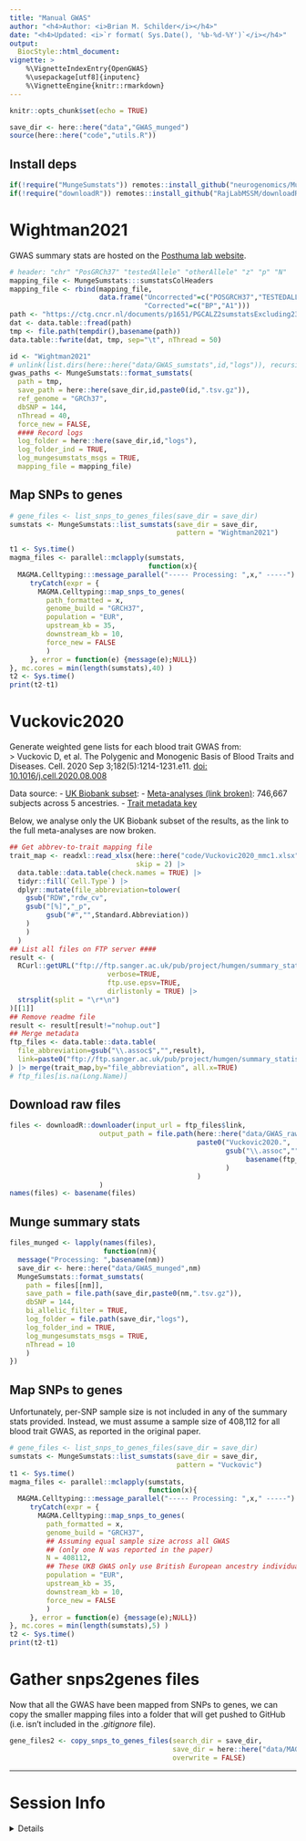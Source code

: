 ```yaml
---
title: "Manual GWAS"
author: "<h4>Author: <i>Brian M. Schilder</i></h4>"
date: "<h4>Updated: <i>`r format( Sys.Date(), '%b-%d-%Y')`</i></h4>"
output:
  BiocStyle::html_document:
vignette: >
    %\VignetteIndexEntry{OpenGWAS} 
    %\usepackage[utf8]{inputenc}
    %\VignetteEngine{knitr::rmarkdown}
---
```


```r
knitr::opts_chunk$set(echo = TRUE)

save_dir <- here::here("data","GWAS_munged")
source(here::here("code","utils.R"))
```

## Install deps 

```r
if(!require("MungeSumstats")) remotes::install_github("neurogenomics/MungeSumstats",dependencies = TRUE)
if(!require("downloadR")) remotes::install_github("RajLabMSSM/downloadR")
```


# Wightman2021 

GWAS summary stats are hosted on
the [Posthuma lab website](https://ctg.cncr.nl/software/summary_statistics).

```r
# header: "chr" "PosGRCh37" "testedAllele" "otherAllele" "z" "p" "N"  
mapping_file <- MungeSumstats:::sumstatsColHeaders
mapping_file <- rbind(mapping_file,
                      data.frame("Uncorrected"=c("POSGRCH37","TESTEDALLELE"),
                                 "Corrected"=c("BP","A1"))) 
path <- "https://ctg.cncr.nl/documents/p1651/PGCALZ2sumstatsExcluding23andMe.txt.gz"
dat <- data.table::fread(path) 
tmp <- file.path(tempdir(),basename(path))
data.table::fwrite(dat, tmp, sep="\t", nThread = 50)

id <- "Wightman2021"
# unlink(list.dirs(here::here("data/GWAS_sumstats",id,"logs")), recursive = T)
gwas_paths <- MungeSumstats::format_sumstats(
  path = tmp,
  save_path = here::here(save_dir,id,paste0(id,".tsv.gz")),
  ref_genome = "GRCh37",
  dbSNP = 144,
  nThread = 40,
  force_new = FALSE,
  #### Record logs  
  log_folder = here::here(save_dir,id,"logs"),
  log_folder_ind = TRUE,
  log_mungesumstats_msgs = TRUE, 
  mapping_file = mapping_file) 
```

## Map SNPs to genes 

```r
# gene_files <- list_snps_to_genes_files(save_dir = save_dir)
sumstats <- MungeSumstats::list_sumstats(save_dir = save_dir,
                                         pattern = "Wightman2021")

t1 <- Sys.time()
magma_files <- parallel::mclapply(sumstats,
                                  function(x){ 
  MAGMA.Celltyping:::message_parallel("----- Processing: ",x," -----") 
     tryCatch(expr = {
       MAGMA.Celltyping::map_snps_to_genes(
         path_formatted = x,
         genome_build = "GRCH37",  
         population = "EUR",
         upstream_kb = 35,  
         downstream_kb = 10, 
         force_new = FALSE
         )
     }, error = function(e) {message(e);NULL}) 
}, mc.cores = min(length(sumstats),40) )
t2 <- Sys.time()
print(t2-t1)
```

# Vuckovic2020

Generate weighted gene lists for each blood trait GWAS from:  
> Vuckovic D, et al. The Polygenic and Monogenic Basis of Blood Traits and Diseases. Cell. 2020 Sep 3;182(5):1214-1231.e11. [doi: 10.1016/j.cell.2020.08.008](https://doi.org/10.1016/j.cell.2020.08.008)

Data source: 
- [UK Biobank subset](ftp://ftp.sanger.ac.uk/pub/project/humgen/summary_statistics/UKBB_blood_cell_traits/): 
- [Meta-analyses (link broken)](http://www.mhi-humangenetics.org/en/resources): 746,667 subjects across 5 ancestries.
- [Trait metadata key](https://www.cell.com/cms/10.1016/j.cell.2020.08.008/attachment/ab993af6-e2f4-4681-9308-30aaa50d3953/mmc1.xlsx)

Below, we analyse only the UK Biobank subset of the results, as the link to the full meta-analyses are now broken. 

```r
## Get abbrev-to-trait mapping file
trait_map <- readxl::read_xlsx(here::here("code/Vuckovic2020_mmc1.xlsx"), 
                               skip = 2) |>
  data.table::data.table(check.names = TRUE) |> 
  tidyr::fill(`Cell.Type`) |>
  dplyr::mutate(file_abbreviation=tolower(
    gsub("RDW","rdw_cv",
    gsub("[%]","_p",
         gsub("#","",Standard.Abbreviation))
    )
    )
  )
## List all files on FTP server ####
result <- (
  RCurl::getURL("ftp://ftp.sanger.ac.uk/pub/project/humgen/summary_statistics/UKBB_blood_cell_traits/",
                        verbose=TRUE,
                        ftp.use.epsv=TRUE,
                        dirlistonly = TRUE) |> 
  strsplit(split = "\r*\n")
)[[1]] 
## Remove readme file
result <- result[result!="nohup.out"]
## Merge metadata
ftp_files <- data.table::data.table(
  file_abbreviation=gsub("\\.assoc$","",result),
  link=paste0("ftp://ftp.sanger.ac.uk/pub/project/humgen/summary_statistics/UKBB_blood_cell_traits/",result)
) |> merge(trait_map,by="file_abbreviation", all.x=TRUE)
# ftp_files[is.na(Long.Name)]
```

## Download raw files 
 
```r
files <- downloadR::downloader(input_url = ftp_files$link, 
                      output_path = file.path(here::here("data/GWAS_raw"),
                                              paste0("Vuckovic2020.",
                                                     gsub("\\.assoc","",
                                                          basename(ftp_files$link))
                                                     )
                                              )
                      ) 
names(files) <- basename(files)
```

## Munge summary stats

```r
files_munged <- lapply(names(files),  
                       function(nm){
  message("Processing: ",basename(nm)) 
  save_dir <- here::here("data/GWAS_munged",nm)
  MungeSumstats::format_sumstats(
    path = files[[nm]], 
    save_path = file.path(save_dir,paste0(nm,".tsv.gz")),
    dbSNP = 144,
    bi_allelic_filter = TRUE,
    log_folder = file.path(save_dir,"logs"),
    log_folder_ind = TRUE,
    log_mungesumstats_msgs = TRUE,
    nThread = 10
    )
})
```

## Map SNPs to genes 

Unfortunately, per-SNP sample size is not included in any of the summary stats provided. Instead, we must assume a sample size of 408,112 for all blood trait GWAS, as reported in the original paper. 

```r
# gene_files <- list_snps_to_genes_files(save_dir = save_dir)
sumstats <- MungeSumstats::list_sumstats(save_dir = save_dir,
                                         pattern = "Vuckovic") 
t1 <- Sys.time()
magma_files <- parallel::mclapply(sumstats,
                                  function(x){ 
  MAGMA.Celltyping:::message_parallel("----- Processing: ",x," -----") 
     tryCatch(expr = {
       MAGMA.Celltyping::map_snps_to_genes(
         path_formatted = x,
         genome_build = "GRCH37",
         ## Assuming equal sample size across all GWAS 
         ## (only one N was reported in the paper)
         N = 408112,
         ## These UKB GWAS only use British European ancestry individuals 
         population = "EUR",
         upstream_kb = 35,  
         downstream_kb = 10, 
         force_new = FALSE
         )
     }, error = function(e) {message(e);NULL}) 
}, mc.cores = min(length(sumstats),5) )
t2 <- Sys.time()
print(t2-t1)
```


# Gather snps2genes files

Now that all the GWAS have been mapped from SNPs to genes, 
we can copy the smaller mapping files into a folder that will 
get pushed to GitHub (i.e. isn't included in the *.gitignore* file).

```r
gene_files2 <- copy_snps_to_genes_files(search_dir = save_dir,
                                        save_dir = here::here("data/MAGMA_Files"), 
                                        overwrite = FALSE) 
```

<hr> 

# Session Info

<details>

```r
utils::sessionInfo()
```

</details>

<br>

